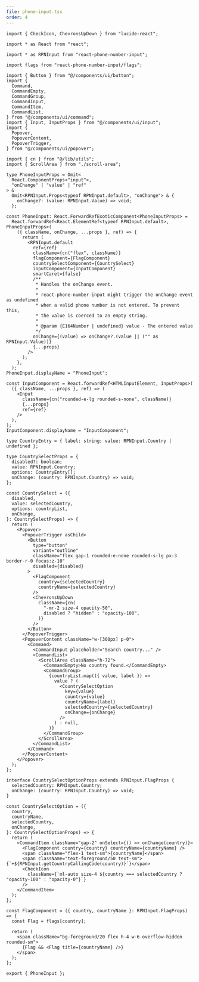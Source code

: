 ```yaml
---
file: phone-input.tsx
order: 4
---
```


```tsx
import { CheckIcon, ChevronsUpDown } from "lucide-react";

import * as React from "react";

import * as RPNInput from "react-phone-number-input";

import flags from "react-phone-number-input/flags";

import { Button } from "@/components/ui/button";
import {
  Command,
  CommandEmpty,
  CommandGroup,
  CommandInput,
  CommandItem,
  CommandList,
} from "@/components/ui/command";
import { Input, InputProps } from "@/components/ui/input";
import {
  Popover,
  PopoverContent,
  PopoverTrigger,
} from "@/components/ui/popover";

import { cn } from "@/lib/utils";
import { ScrollArea } from "./scroll-area";

type PhoneInputProps = Omit<
  React.ComponentProps<"input">,
  "onChange" | "value" | "ref"
> &
  Omit<RPNInput.Props<typeof RPNInput.default>, "onChange"> & {
    onChange?: (value: RPNInput.Value) => void;
  };

const PhoneInput: React.ForwardRefExoticComponent<PhoneInputProps> =
  React.forwardRef<React.ElementRef<typeof RPNInput.default>, PhoneInputProps>(
    ({ className, onChange, ...props }, ref) => {
      return (
        <RPNInput.default
          ref={ref}
          className={cn("flex", className)}
          flagComponent={FlagComponent}
          countrySelectComponent={CountrySelect}
          inputComponent={InputComponent}
          smartCaret={false}
          /**
           * Handles the onChange event.
           *
           * react-phone-number-input might trigger the onChange event as undefined
           * when a valid phone number is not entered. To prevent this,
           * the value is coerced to an empty string.
           *
           * @param {E164Number | undefined} value - The entered value
           */
          onChange={(value) => onChange?.(value || ("" as RPNInput.Value))}
          {...props}
        />
      );
    },
  );
PhoneInput.displayName = "PhoneInput";

const InputComponent = React.forwardRef<HTMLInputElement, InputProps>(
  ({ className, ...props }, ref) => (
    <Input
      className={cn("rounded-e-lg rounded-s-none", className)}
      {...props}
      ref={ref}
    />
  ),
);
InputComponent.displayName = "InputComponent";

type CountryEntry = { label: string; value: RPNInput.Country | undefined };

type CountrySelectProps = {
  disabled?: boolean;
  value: RPNInput.Country;
  options: CountryEntry[];
  onChange: (country: RPNInput.Country) => void;
};

const CountrySelect = ({
  disabled,
  value: selectedCountry,
  options: countryList,
  onChange,
}: CountrySelectProps) => {
  return (
    <Popover>
      <PopoverTrigger asChild>
        <Button
          type="button"
          variant="outline"
          className="flex gap-1 rounded-e-none rounded-s-lg px-3 border-r-0 focus:z-10"
          disabled={disabled}
        >
          <FlagComponent
            country={selectedCountry}
            countryName={selectedCountry}
          />
          <ChevronsUpDown
            className={cn(
              "-mr-2 size-4 opacity-50",
              disabled ? "hidden" : "opacity-100",
            )}
          />
        </Button>
      </PopoverTrigger>
      <PopoverContent className="w-[300px] p-0">
        <Command>
          <CommandInput placeholder="Search country..." />
          <CommandList>
            <ScrollArea className="h-72">
              <CommandEmpty>No country found.</CommandEmpty>
              <CommandGroup>
                {countryList.map(({ value, label }) =>
                  value ? (
                    <CountrySelectOption
                      key={value}
                      country={value}
                      countryName={label}
                      selectedCountry={selectedCountry}
                      onChange={onChange}
                    />
                  ) : null,
                )}
              </CommandGroup>
            </ScrollArea>
          </CommandList>
        </Command>
      </PopoverContent>
    </Popover>
  );
};

interface CountrySelectOptionProps extends RPNInput.FlagProps {
  selectedCountry: RPNInput.Country;
  onChange: (country: RPNInput.Country) => void;
}

const CountrySelectOption = ({
  country,
  countryName,
  selectedCountry,
  onChange,
}: CountrySelectOptionProps) => {
  return (
    <CommandItem className="gap-2" onSelect={() => onChange(country)}>
      <FlagComponent country={country} countryName={countryName} />
      <span className="flex-1 text-sm">{countryName}</span>
      <span className="text-foreground/50 text-sm">{`+${RPNInput.getCountryCallingCode(country)}`}</span>
      <CheckIcon
        className={`ml-auto size-4 ${country === selectedCountry ? "opacity-100" : "opacity-0"}`}
      />
    </CommandItem>
  );
};

const FlagComponent = ({ country, countryName }: RPNInput.FlagProps) => {
  const Flag = flags[country];

  return (
    <span className="bg-foreground/20 flex h-4 w-6 overflow-hidden rounded-sm">
      {Flag && <Flag title={countryName} />}
    </span>
  );
};

export { PhoneInput };
```
